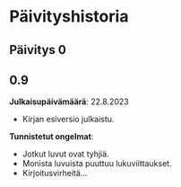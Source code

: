 # Päivityshistoria {.unnumbered}

## Päivitys 0

## 0.9

**Julkaisupäivämäärä**: 22.8.2023

-   Kirjan esiversio julkaistu.

**Tunnistetut ongelmat**:

-   Jotkut luvut ovat tyhjiä.
-   Monista luvuista puuttuu lukuviittaukset.
-   Kirjoitusvirheitä...